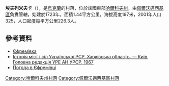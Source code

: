 {{coord|49|27|4|N|36|3|16|E|scale:100000_region:UA|display=title}}

'''埃夫列米夫卡'''（{{lang-uk|Єфремівка}}），是[[烏克蘭|烏克蘭]]的村落，位於該國東部[[哈爾科夫州|哈爾科夫州]]，由[[佩爾沃邁西基區|佩爾沃邁西基區]]負責管轄，始建於1723年，面積1.44平方公里，海拔高度197米，2001年人口325，人口密度每平方公里226.3人。

==參考資料==
* [http://w1.c1.rada.gov.ua/pls/z7502/A005?rdat1=15.09.2011&rf7571=33839 Єфремівка]{{dead link|date=2017年12月 |bot=InternetArchiveBot |fix-attempted=yes }}
* [https://web.archive.org/web/20100720234942/http://www.igsu.org.ua/Harkovskja.obl/Pervomajskij.rajon/Efremovka.html Історія міст і сіл Української РСР. Харківська область. — Київ, Головна редакція УРЕ АН УРСР, 1967]
* [http://weather.in.ua/ua/har'kovskaja/7637/ Погода в Єфремівці] {{Wayback|url=http://weather.in.ua/ua/har'kovskaja/7637/ |date=20160407133320 }}

{{DEFAULTSORT:Єфремівка}}
[[Category:哈爾科夫州村落|Category:哈爾科夫州村落]]
[[Category:佩爾沃邁西基區村落|Category:佩爾沃邁西基區村落]]


{{Kharkiv-geo-stub}}